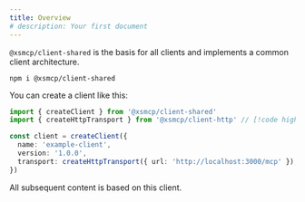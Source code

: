 ```yaml
---
title: Overview
# description: Your first document
---
```


`@xsmcp/client-shared` is the basis for all clients and implements a common client architecture.

```package-install
npm i @xsmcp/client-shared
```

You can create a client like this:

```ts
import { createClient } from '@xsmcp/client-shared'
import { createHttpTransport } from '@xsmcp/client-http' // [!code highlight]

const client = createClient({
  name: 'example-client',
  version: '1.0.0',
  transport: createHttpTransport({ url: 'http://localhost:3000/mcp' }), // [!code highlight]
})
```

All subsequent content is based on this client.
